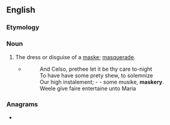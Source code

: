==English==

===Etymology===
{{suffix|en|mask|ery}}

===Noun===
{{en-noun}}

# {{lb|en|obsolete}} The dress or disguise of a [[maske]]; [[masquerade]].
#* {{RQ:Marston The Malcontent}}
#*:And Celso, prethee let it be thy care to-night <br>To have have some prety shew, to solemnize <br>Our high instalement; - - some musike, '''maskery'''. <br>Weele give faire entertaine unto Maria

===Anagrams===
* {{anagrams|en|a=aekmrsy|Markeys}}
